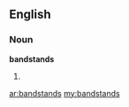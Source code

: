 ==English==

===Noun===
'''bandstands'''

# {{plural of|[[bandstand]]}}

[[ar:bandstands]]
[[my:bandstands]]
